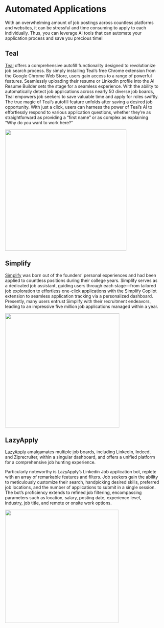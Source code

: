 # Automated Applications

With an overwhelming amount of job postings across countless platforms and websites, it can be stressful and time consuming to apply to each individually. Thus, you can leverage AI tools that can automate your application process and save you precious time!

## Teal

[Teal](https://www.tealhq.com/tools/autofill-job-applications) offers a comprehensive autofill functionality designed to revolutionize job search process. By simply installing Teal's free Chrome extension from the Google Chrome Web Store, users gain access to a range of powerful features. Seamlessly uploading their resume or LinkedIn profile into the AI Resume Builder sets the stage for a seamless experience. With the ability to automatically detect job applications across nearly 50 diverse job boards, Teal empowers job seekers to save valuable time and apply for roles swiftly. The true magic of Teal's autofill feature unfolds after saving a desired job opportunity. With just a click, users can harness the power of Teal's AI to effortlessly respond to various application questions, whether they're as straightforward as providing a "first name" or as complex as explaining "Why do you want to work here?"

![](teal%20pic.png){width="396"}

## Simplify

[Simplify](https://simplify.jobs/autofill#how-it-works) was born out of the founders' personal experiences and had been applied to countless positions during their college years. Simplify serves as a dedicated job assistant, guiding users through each stage---from tailored job exploration to effortless one-click applications with the Simplify Copilot extension to seamless application tracking via a personalized dashboard. Presently, many users entrust Simplify with their recruitment endeavors, leading to an impressive five million job applications managed within a year. 

![](simplify%20pic.png){width="373"}

## LazyApply

[LazyApply](https://lazyapply.com/) amalgamates multiple job boards, including Linkedin, Indeed, and Ziprecruiter, within a singular dashboard, and offers a unified platform for a comprehensive job hunting experience.

Particularly noteworthy is LazyApply's Linkedin Job application bot, replete with an array of remarkable features and filters. Job seekers gain the ability to meticulously customize their search, handpicking desired skills, preferred job locations, and the number of applications to submit in a single session. The bot's proficiency extends to refined job filtering, encompassing parameters such as location, salary, posting date, experience level, industry, job title, and remote or onsite work options. 

![](lazyapply%20pic%202.png){width="370"}
